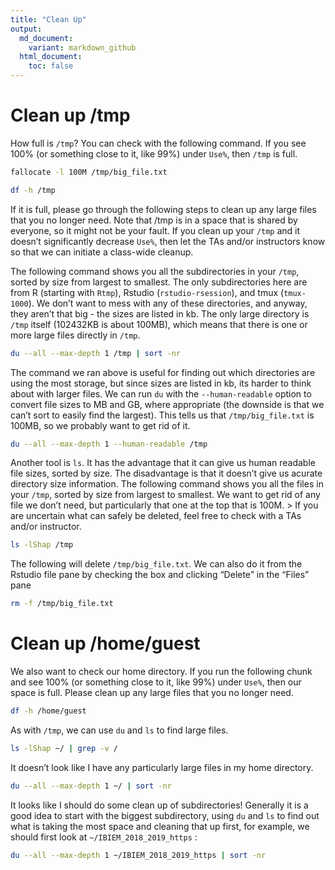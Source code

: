 ```yaml
---
title: "Clean Up"
output:
  md_document:
    variant: markdown_github
  html_document:
    toc: false
---
```


# Clean up /tmp
How full is `/tmp`? You can check with the following command.  If you see 100% (or something close to it, like 99%) under `Use%`, then `/tmp` is full.  

```bash
fallocate -l 100M /tmp/big_file.txt
```


```bash
df -h /tmp
```

If it is full, please go through the following steps to clean up any large files that you no longer need.  Note that /tmp is in a space that is shared by everyone, so it might not be your fault.  If you clean up your `/tmp` and it doesn't significantly decrease `Use%`, then let the TAs and/or instructors know so that we can initiate a class-wide cleanup.

The following command shows you all the subdirectories in your `/tmp`, sorted by size from largest to smallest. The only subdirectories here are from R (starting with `Rtmp`), Rstudio (`rstudio-rsession`), and tmux (`tmux-1000`).  We don't want to mess with any of these directories, and anyway, they aren't that big - the sizes are listed in kb.  The  only large directory is `/tmp` itself (102432KB is about 100MB), which means that there is one or more large files directly in `/tmp`.
```bash
du --all --max-depth 1 /tmp | sort -nr
```

The command we ran above is useful for finding out which directories are using the most storage, but since sizes are listed in kb, its harder to think about with larger files.  We can run `du` with the `--human-readable` option to  convert file sizes to MB and GB, where appropriate (the downside is that we can't sort to easily find the largest).  This tells us that `/tmp/big_file.txt` is 100MB, so we probably want to get rid of it.

```bash
du --all --max-depth 1 --human-readable /tmp
```

Another tool is `ls`.  It has the advantage that it can give us human readable file sizes, sorted by size.  The disadvantage is that it doesn't give us acurate directory size information.  The following command shows you all the files in your `/tmp`, sorted by size from largest to smallest.  We want to get rid of any file we don't need, but particularly that one at the top that is 100M. 
> If you are uncertain what can safely be deleted, feel free to check with a TAs and/or instructor.


```bash
ls -lShap /tmp
```

The following will delete `/tmp/big_file.txt`.  We can also do it from the Rstudio file pane by checking the box and clicking "Delete" in the "Files" pane
```bash
rm -f /tmp/big_file.txt
```

# Clean up /home/guest
We also want to check our home directory.  If you run the following chunk and see 100% (or something close to it, like 99%) under `Use%`, then our space is full.  Please clean up any large files that you no longer need.

```bash
df -h /home/guest
```

As with `/tmp`, we can use `du` and `ls` to find large files.

```bash
ls -lShap ~/ | grep -v / 
```
It doesn't look like I have any particularly large files in my home directory.

```bash
du --all --max-depth 1 ~/ | sort -nr
```

It looks like I should do some clean up of subdirectories!  Generally it is a good idea to start with the biggest subdirectory, using `du` and `ls` to find out what is taking the most space and cleaning that up first, for example, we should first look at `~/IBIEM_2018_2019_https ` :

```bash
du --all --max-depth 1 ~/IBIEM_2018_2019_https | sort -nr
```
